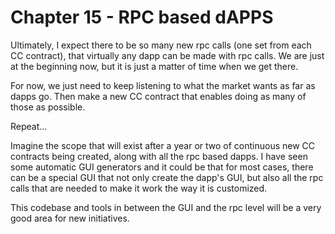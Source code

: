# Chapter 15 - RPC based dAPPS

Ultimately, I expect there to be so many new rpc calls (one set from each CC contract), that virtually any dapp can be made with rpc calls. We are just at the beginning now, but it is just a matter of time when we get there.

For now, we just need to keep listening to what the market wants as far as dapps go. Then make a new CC contract that enables doing as many of those as possible.

Repeat...

Imagine the scope that will exist after a year or two of continuous new CC contracts being created, along with all the rpc based dapps. I have seen some automatic GUI generators and it could be that for most cases, there can be a special GUI that not only create the dapp's GUI, but also all the rpc calls that are needed to make it work the way it is customized.

This codebase and tools in between the GUI and the rpc level will be a very good area for new initiatives.
